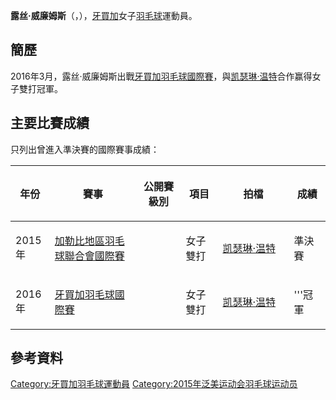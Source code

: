 {{noteTA|G1=Badminton}}
{{Infobox 羽球選手
| playername              = 露丝·威廉姆斯<br/>{{lang|en|Ruth Williams}}
| image                   = 
| size                    = 
| caption                 = 
| birth_name              = 
| date_of_birth           = {{birth_date_and_age|1989|8|31}}
| place_of_birth          = 
| height                  = 
| weight                  = 
| event                   = 女子單打、女子雙打、混合雙打
| country                 = {{JAM}}
| years_started           = 
| handedness              = 
| coach                   = 
| highest_ranking         = 第232位（女雙-[[凯瑟琳·温特|温特]]）
| date_of_highest_ranking = 2014年8月14日<ref name="highest-ranking">{{en}}[http://bwfcontent.tournamentsoftware.com/ranking/player.aspx?id=12859&player=664995 BWF World Ranking - Ranking of Ruth WILLIAMS (99554)]</ref>
| current_ranking         = 第772位（女單）<br/>第479位（混雙-[[安東尼·麥克尼|麥克尼]]）
| date_of_current_ranking = 2017年2月10日<ref>{{en}}[http://bwfcontent.tournamentsoftware.com/ranking/category.aspx?id=12859&category=473 BWF World Ranking - BWF世界排名榜 (2/10/2017) - Women's singles]</ref><ref>{{en}}[http://bwfcontent.tournamentsoftware.com/ranking/category.aspx?id=12859&category=476 BWF World Ranking - BWF世界排名榜 (2/10/2017) - Mixed doubles]</ref>
| played                  = 4勝–12負（女單）<br/>4勝–12負（女雙）<br/>4勝–7負（混雙）
| titles                  = 
| bwf_profile             = 9480951E-E10B-42CF-9282-7A0709F721C1
| bwf_id                  = 99554
| updated                 = 2017年2月13日
}}
{{MedalTableTop}}
{{MedalSport | 女子[[羽毛球|羽毛球]]}}
{{MedalCountry | {{JAM}}}}
{{MedalBottom}}
'''露丝·威廉姆斯'''（{{lang-en|'''Ruth Williams'''}}，{{bd|1989年|8月31日||}}），[[牙買加|牙買加]]女子[[羽毛球|羽毛球]]運動員。

==簡歷==
2016年3月，露丝·威廉姆斯出戰[[2016年牙買加羽毛球國際賽|牙買加羽毛球國際賽]]，與[[凯瑟琳·温特|凯瑟琳·温特]]合作赢得女子雙打冠軍。

==主要比賽成績==
只列出曾進入準決賽的國際賽事成績：
{| class=wikitable style="text-align:center; font-size:small;" 
!width="50"|年份
!width="190"|賽事
!width="80"|公開賽級別
!width="60"|項目
!width="150"|拍檔
!width="50"|成績
|-
!rowspan="1"|2015年
|[[2015年加勒比地區羽毛球聯合會國際賽|加勒比地區羽毛球聯合會國際賽]]
|{{BWFFS}}
|女子雙打
|[[凯瑟琳·温特|凯瑟琳·温特]]
|bgcolor="#b8860b"|準決賽
|-
!rowspan="1"|2016年
|[[2016年牙買加羽毛球國際賽|牙買加羽毛球國際賽]]
|{{BWFIS}}
|女子雙打
|[[凯瑟琳·温特|凯瑟琳·温特]]
|bgcolor="gold"|'''冠軍
|}
{{BWF賽事級別索引}}

==參考資料==
{{Reflist}}

{{DEFAULTSORT:Williams, Ruth}}
[[Category:牙買加羽毛球運動員|Category:牙買加羽毛球運動員]]
[[Category:2015年泛美运动会羽毛球运动员|Category:2015年泛美运动会羽毛球运动员]]